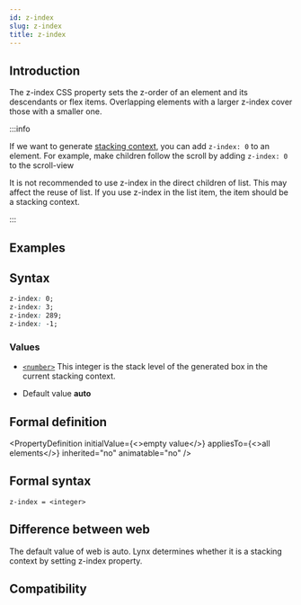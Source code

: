 ```yaml
---
id: z-index
slug: z-index
title: z-index
---
```


## Introduction

The z-index CSS property sets the z-order of an element and its descendants or flex items. Overlapping elements with a larger z-index cover those with a smaller one.

:::info

If we want to generate [stacking context](https://developer.mozilla.org/en-US/docs/Web/CSS/CSS_Positioning/Understanding_z_index/The_stacking_context), you can add `z-index: 0` to an element. For example, make children follow the scroll by adding `z-index: 0` to the scroll-view

It is not recommended to use z-index in the direct children of list. This may affect the reuse of list. If you use z-index in the list item, the item should be a stacking context.

:::

## Examples


<Go
  example="css-api"
  defaultFile="src/z-index/App.tsx"
  img="/assets/doc/css/z-index.jpg"
  entry="src/z-index"
  defaultEntryFile="dist/z-index.lynx.bundle"
/>

## Syntax

```css
z-index: 0;
z-index: 3;
z-index: 289;
z-index: -1;
```

### Values

- [`<number>`](api/css/data-type/number)
  This integer is the stack level of the generated box in the current stacking context.

- Default value
  **auto**

## Formal definition


<PropertyDefinition
  initialValue={<>empty value</>}
  appliesTo={<>all elements</>}
  inherited="no"
  animatable="no"
/>

## Formal syntax

```
z-index = <integer>
```

## Difference between web

The default value of web is auto. Lynx determines whether it is a stacking context by setting z-index property.

## Compatibility


<LegacyCompatTable metadata="css/properties/z-index" />
